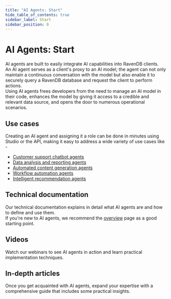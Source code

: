 ```yaml
---
title: "AI Agents: Start"
hide_table_of_contents: true
sidebar_label: Start
sidebar_position: 0
---
```



# AI Agents: Start

AI agents are built to easily integrate AI capabilities into RavenDB clients.  
An AI agent serves as a client's proxy to an AI model; the agent can not only maintain a continuous conversation with the model but also enable it to securely query a RavenDB database and request the client to perform actions.  
Using AI agents frees developers from the need to manage an AI model in their code, enhances the model by giving it access to a credible and relevant data source, and opens the door to numerous operational scenarios.  

## Use cases

Creating an AI agent and assigning it a role can be done in minutes using Studio or the API, making it easy to address a wide variety of use cases like -    

- [Customer support chatbot agents](../../ai-integration/ai-agents/ai-agents_overview#customer-support-chatbot-agents)  
- [Data analysis and reporting agents](../../ai-integration/ai-agents/ai-agents_overview#data-analysis-and-reporting-agents)  
- [Automated content generation agents](../../ai-integration/ai-agents/ai-agents_overview#automated-content-generation-agents)  
- [Workflow automation agents](../../ai-integration/ai-agents/ai-agents_overview#workflow-automation-agents)  
- [Intelligent recommendation agents](../../ai-integration/ai-agents/ai-agents_overview#intelligent-recommendation-agents)  


## Technical documentation

Our technical documentation explains in detail what AI agents are and how to define and use them.  
If you're new to AI agents, we recommend the [overview](../../ai-integration/ai-agents/ai-agents_overview) page as a good starting point.  

<ColGrid colCount={3}>
    <CardWithImage title="AI Agents - Overview" description="The starting point for the AI agents documentation: an overview of the feature" url="../../ai-integration/ai-agents/ai-agents_overview" imgSrc={aiAgentsStartOvImage} imgAlt="imgAlt" ctaLabel="Read" />
    <CardWithImage title="Creating an agent using the API" description="Defining an agent configuration, Running a continuous conversation with the LLM, and Getting results via the Client API" url="../../ai-integration/ai-agents/creating-ai-agents/creating-ai-agents_api" imgSrc={aiAgentsStartApiImage} imgAlt="imgAlt" ctaLabel="Read" />
    <CardWithImage title="Easily creating and testing an AI agent using Studio" url="../../ai-integration/ai-agents/creating-ai-agents/creating-ai-agents_studio" imgSrc={aiAgentsStartStudioImage} imgAlt="imgAlt" ctaLabel="Read" />
</ColGrid>

## Videos

Watch our webinars to see AI agents in action and learn practical implementation techniques.

<ColGrid colCount={2}>
    <CardWithImageHorizontal title="How to run AI agents natively in your database" description="Webinar with Oren Eini" url="https://www.youtube.com/watch?v=A17GSLGN-cQ" imgSrc="https://media.licdn.com/dms/image/v2/D4D10AQG81cXtiYRc2w/image-shrink_800/B4DZZYYLcTHwAk-/0/1745239456036?e=2147483647&v=beta&t=yQVz6ji4wD4reOTXtlPpERK0fdpr1f2VoG_SEV9x3lc" imgAlt="imgAlt" ctaLabel="Watch" />
    <CardWithImageHorizontal title="How to create powerful and secure AI agents with RavenDB" description="Webinar with Oren Eini" url="https://www.youtube.com/watch?v=jzUxL9P17G4" imgSrc="https://media.licdn.com/dms/image/v2/D4D10AQG81cXtiYRc2w/image-shrink_800/B4DZZYYLcTHwAk-/0/1745239456036?e=2147483647&v=beta&t=yQVz6ji4wD4reOTXtlPpERK0fdpr1f2VoG_SEV9x3lc" imgAlt="imgAlt" ctaLabel="Watch" />
</ColGrid>

## In-depth articles

Once you get acquainted with AI agents, expand your expertise with a comprehensive guide that includes some practical insights.

<ColGrid colCount={3}>
    <CardWithImage title="Practical Look at AI Agents with RavenDB" description="Article by Gracjan Sadowicz" imgSrc="" url="https://ravendb.net/articles/practical-look-at-ai-agents-with-ravendb" imgAlt="imgAlt" ctaLabel="Read" />
</ColGrid>
